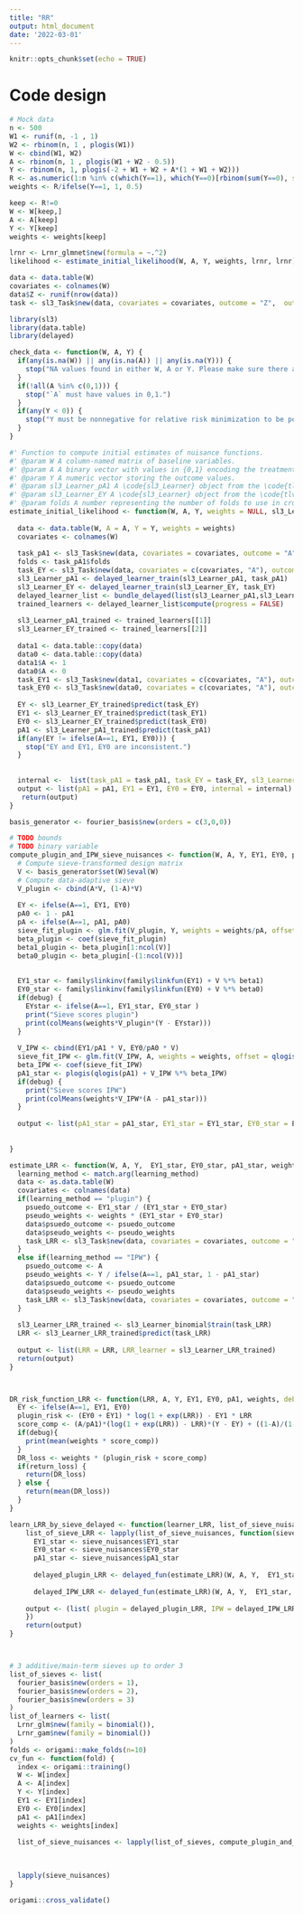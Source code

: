 ```yaml
---
title: "RR"
output: html_document
date: '2022-03-01'
---
```


```r
knitr::opts_chunk$set(echo = TRUE)
```


# Code design

```r
# Mock data
n <- 500
W1 <- runif(n, -1 , 1)
W2 <- rbinom(n, 1 , plogis(W1))
W <- cbind(W1, W2)
A <- rbinom(n, 1 , plogis(W1 + W2 - 0.5))
Y <- rbinom(n, 1, plogis(-2 + W1 + W2 + A*(1 + W1 + W2)))
R <- as.numeric(1:n %in% c(which(Y==1), which(Y==0)[rbinom(sum(Y==0), size = 1, prob = 0.5)==1]))
weights <- R/ifelse(Y==1, 1, 0.5)

keep <- R!=0
W <- W[keep,]
A <- A[keep]
Y <- Y[keep]
weights <- weights[keep]

lrnr <- Lrnr_glmnet$new(formula = ~.^2)
likelihood <- estimate_initial_likelihood(W, A, Y, weights, lrnr, lrnr)

data <- data.table(W)
covariates <- colnames(W)
data$Z <- runif(nrow(data))
task <- sl3_Task$new(data, covariates = covariates, outcome = "Z",  outcome_type = "binomial")


```

```r
library(sl3)
library(data.table)
library(delayed)

check_data <- function(W, A, Y) {
  if(any(is.na(W)) || any(is.na(A)) || any(is.na(Y))) {
    stop("NA values found in either W, A or Y. Please make sure there are no missing values.")
  }
  if(!all(A %in% c(0,1))) {
    stop("`A` must have values in 0,1.")
  }
  if(any(Y < 0)) {
    stop("Y must be nonnegative for relative risk minimization to be possible using this package.")
  }
}

#' Function to compute initial estimates of nuisance functions.
#' @param W A column-named matrix of baseline variables.
#' @param A A binary vector with values in {0,1} encoding the treatment assignment.
#' @param Y A numeric vector storing the outcome values.
#' @param sl3_Learner_pA1 A \code{sl3_Learner} object from the \code{tlverse/sl3} R github package that specifies the machine-learning algorithm for learning the propensity score `P(A = 1 | W)`
#' @param sl3_Learner_EY A \code{sl3_Learner} object from the \code{tlverse/sl3} R github package that specifies the machine-learning algorithm for learning the outcome conditional mean `E[Y | A, W]`. NOTE: the treatment arms are pooled in the regression. See the preprocessing sl3_Learner \code{Lrnr_stratified} if you wish to stratify the estimation by treatment.
#' @param folds A number representing the number of folds to use in cross-fitting or a fold object from the package \code{tlverse/origami}. This parameter will be passed to internal \code{sl3_Task} objects that are fed to the code{sl3_Learner}s.
estimate_initial_likelihood <- function(W, A, Y, weights = NULL, sl3_Learner_pA1, sl3_Learner_EY, folds = 10) {
  
  data <- data.table(W, A = A, Y = Y, weights = weights)
  covariates <- colnames(W)
  
  task_pA1 <- sl3_Task$new(data, covariates = covariates, outcome = "A", outcome_type = "binomial", weights = "weights", folds = folds)
  folds <- task_pA1$folds
  task_EY <- sl3_Task$new(data, covariates = c(covariates, "A"), outcome = "Y", weights = "weights", folds = folds)
  sl3_Learner_pA1 <- delayed_learner_train(sl3_Learner_pA1, task_pA1)
  sl3_Learner_EY <- delayed_learner_train(sl3_Learner_EY, task_EY)
  delayed_learner_list <- bundle_delayed(list(sl3_Learner_pA1,sl3_Learner_EY ))
  trained_learners <- delayed_learner_list$compute(progress = FALSE)
  
  sl3_Learner_pA1_trained <- trained_learners[[1]]
  sl3_Learner_EY_trained <- trained_learners[[2]]
  
  data1 <- data.table::copy(data)
  data0 <- data.table::copy(data)
  data1$A <- 1
  data0$A <- 0
  task_EY1 <- sl3_Task$new(data1, covariates = c(covariates, "A"), outcome = "Y", weights = "weights", folds = folds)
  task_EY0 <- sl3_Task$new(data0, covariates = c(covariates, "A"), outcome = "Y", weights = "weights", folds = folds)
  
  EY <- sl3_Learner_EY_trained$predict(task_EY)
  EY1 <- sl3_Learner_EY_trained$predict(task_EY1)
  EY0 <- sl3_Learner_EY_trained$predict(task_EY0)
  pA1 <- sl3_Learner_pA1_trained$predict(task_pA1)
  if(any(EY != ifelse(A==1, EY1, EY0))) {
    stop("EY and EY1, EY0 are inconsistent.")
  }
  
  
  internal <-  list(task_pA1 = task_pA1, task_EY = task_EY, sl3_Learner_pA1_trained = sl3_Learner_pA1_trained, sl3_Learner_EY_trained = sl3_Learner_EY_trained, folds = folds)
  output <- list(pA1 = pA1, EY1 = EY1, EY0 = EY0, internal = internal)
   return(output)
}

basis_generator <- fourier_basis$new(orders = c(3,0,0))

# TODO bounds
# TODO binary variable
compute_plugin_and_IPW_sieve_nuisances <- function(W, A, Y, EY1, EY0, pA1, weights, basis_generator, family = binomial(), debug = FALSE) {
  # Compute sieve-transformed design matrix
  V <- basis_generator$set(W)$eval(W)
  # Compute data-adaptive sieve
  V_plugin <- cbind(A*V, (1-A)*V)
  
  EY <- ifelse(A==1, EY1, EY0)
  pA0 <- 1 - pA1
  pA <- ifelse(A==1, pA1, pA0)
  sieve_fit_plugin <- glm.fit(V_plugin, Y, weights = weights/pA, offset = family$linkfun(EY), family = family, intercept = F)
  beta_plugin <- coef(sieve_fit_plugin)
  beta1_plugin <- beta_plugin[1:ncol(V)]
  beta0_plugin <- beta_plugin[-(1:ncol(V))]
   
  
  EY1_star <- family$linkinv(family$linkfun(EY1) + V %*% beta1)
  EY0_star <- family$linkinv(family$linkfun(EY0) + V %*% beta0)
  if(debug) {
    EYstar <- ifelse(A==1, EY1_star, EY0_star )
    print("Sieve scores plugin")
    print(colMeans(weights*V_plugin*(Y - EYstar)))
  }
  
  V_IPW <- cbind(EY1/pA1 * V, EY0/pA0 * V)
  sieve_fit_IPW <- glm.fit(V_IPW, A, weights = weights, offset = qlogis(pA1), family = binomial(), intercept = F)
  beta_IPW <- coef(sieve_fit_IPW)
  pA1_star <- plogis(qlogis(pA1) + V_IPW %*% beta_IPW)
  if(debug) {
    print("Sieve scores IPW")
    print(colMeans(weights*V_IPW*(A - pA1_star)))
  }
  
  output <- list(pA1_star = pA1_star, EY1_star = EY1_star, EY0_star = EY0_star)
   
  
}

estimate_LRR <- function(W, A, Y,  EY1_star, EY0_star, pA1_star, weights, sl3_LRR_Learner_binomial, learning_method = c("plugin", "IPW")) {
  learning_method <- match.arg(learning_method)
  data <- as.data.table(W)
  covariates <- colnames(data)
  if(learning_method == "plugin") {
    psuedo_outcome <- EY1_star / (EY1_star + EY0_star)
    pseudo_weights <- weights * (EY1_star + EY0_star)
    data$psuedo_outcome <- psuedo_outcome
    data$pseudo_weights <- pseudo_weights
    task_LRR <- sl3_Task$new(data, covariates = covariates, outcome = "psuedo_outcome", outcome_type = "continuous", weights = "pseudo_weights", outcome_type = "binomial")
  }
  else if(learning_method == "IPW") {
    psuedo_outcome <- A
    pseudo_weights <- Y / ifelse(A==1, pA1_star, 1 - pA1_star)
    data$psuedo_outcome <- psuedo_outcome
    data$pseudo_weights <- pseudo_weights
    task_LRR <- sl3_Task$new(data, covariates = covariates, outcome = "psuedo_outcome", weights = "pseudo_weights", outcome_type = "binomial")
  }
  
  sl3_Learner_LRR_trained <- sl3_Learner_binomial$train(task_LRR)
  LRR <- sl3_Learner_LRR_trained$predict(task_LRR)
  
  output <- list(LRR = LRR, LRR_learner = sl3_Learner_LRR_trained)
  return(output)
}



DR_risk_function_LRR <- function(LRR, A, Y, EY1, EY0, pA1, weights, debug = FALSE, return_loss = FALSE) {
  EY <- ifelse(A==1, EY1, EY0)
  plugin_risk <- (EY0 + EY1) * log(1 + exp(LRR)) - EY1 * LRR
  score_comp <- (A/pA1)*(log(1 + exp(LRR)) - LRR)*(Y - EY) + ((1-A)/(1-pA1))*(log(1 + exp(LRR)) - LRR)*(Y - EY)
  if(debug){
    print(mean(weights * score_comp))
  }
  DR_loss <- weights * (plugin_risk + score_comp)
  if(return_loss) {
    return(DR_loss)
  } else {
    return(mean(DR_loss))
  }
}

learn_LRR_by_sieve_delayed <- function(learner_LRR, list_of_sieve_nuisances) {
    list_of_sieve_LRR <- lapply(list_of_sieve_nuisances, function(sieve_nuisances) {
      EY1_star <- sieve_nuisances$EY1_star
      EY0_star <- sieve_nuisances$EY0_star
      pA1_star <- sieve_nuisances$pA1_star
      
      delayed_plugin_LRR <- delayed_fun(estimate_LRR)(W, A, Y,  EY1_star, EY0_star, pA1_star, weights, learner_LRR, learning_method = "plugin")
      
      delayed_IPW_LRR <- delayed_fun(estimate_LRR)(W, A, Y,  EY1_star, EY0_star, pA1_star, weights, sl3_LRR_Learner_binomial, learning_method = "IPW")
      
    output <- (list( plugin = delayed_plugin_LRR, IPW = delayed_IPW_LRR))
    })
    return(output)
}



# 3 additive/main-term sieves up to order 3
list_of_sieves <- list(
  fourier_basis$new(orders = 1),
  fourier_basis$new(orders = 2),
  fourier_basis$new(orders = 3)
)
list_of_learners <- list(
  Lrnr_glm$new(family = binomial()),
  Lrnr_gam$new(family = binomial())
)
folds <- origami::make_folds(n=10)
cv_fun <- function(fold) {
  index <- origami::training()
  W <- W[index]
  A <- A[index]
  Y <- Y[index]
  EY1 <- EY1[index]
  EY0 <- EY0[index]
  pA1 <- pA1[index]
  weights <- weights[index]
  
  list_of_sieve_nuisances <- lapply(list_of_sieves, compute_plugin_and_IPW_sieve_nuisances, W = W, A = A, Y = Y, EY1 = EY1, EY0 = EY0, pA1 = pA1, weights = weights)
  

  
  lapply(sieve_nuisances)
}

origami::cross_validate()
```


```r


```



